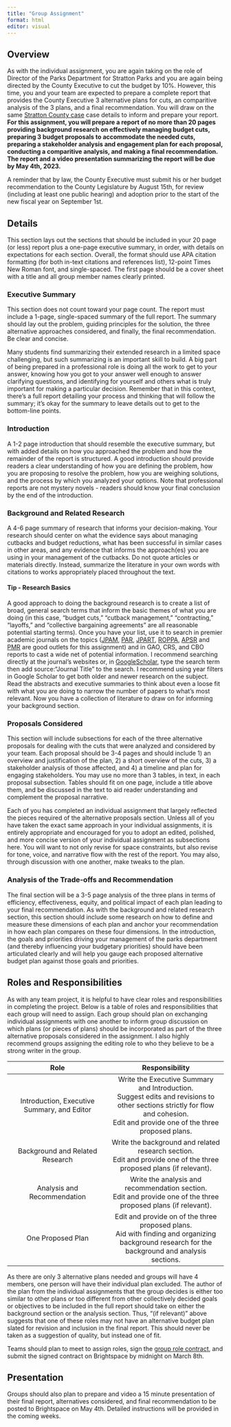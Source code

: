 ```yaml
---
title: "Group Assignment"
format: html
editor: visual
---
```


## Overview

As with the individual assignment, you are again taking on the role of Director of the Parks Department for Stratton Parks and you are again being directed by the County Executive to cut the budget by 10%. However, this time, you and your team are expected to prepare a complete report that provides the County Executive 3 alternative plans for cuts, an comparitive analysis of the 3 plans, and a final recommendation. You will draw on the same [Stratton County case](stratton.qmd) case details to inform and prepare your report. **For this assignment, you will prepare a report of no more than 20 pages providing background research on effectively managing budget cuts, preparing 3 budget proposals to accommodate the needed cuts, preparing a stakeholder analysis and engagement plan for each proposal, conducting a comparitive analysis, and making a final recommendation. The report and a video presentation summarizing the report will be due by May 4th, 2023.**

::: callout-note
A reminder that by law, the County Executive must submit his or her budget recommendation to the County Legislature by August 15th, for review (including at least one public hearing) and adoption prior to the start of the new fiscal year on September 1st.
:::

## Details

This section lays out the sections that should be included in your 20 page (or less) report plus a one-page executive summary, in order, with details on expectations for each section. Overall, the format should use APA citation formatting (for both in-text citations and references list), 12-point Times New Roman font, and single-spaced. The first page should be a cover sheet with a title and all group member names clearly printed.

### Executive Summary
This section does not count toward your page count. The report must include a 1-page, single-spaced summary of the full report. The summary should lay out the problem, guiding principles for the solution, the three alternative approaches considered, and finally, the final recommendation. Be clear and concise.

:::{.callout-note}
Many students find summarizing their extended research in a limited space challenging, but such summarizing is an important skill to build. A big part of being prepared in a professional role is doing all the work to get to your answer, knowing how you got to your answer well enough to answer clarifying questions, and identifying for yourself and others what is truly important for making a particular decision. Remember that in this context, there's a full report detailing your process and thinking that will follow the summary; it's okay for the summary to leave details out to get to the bottom-line points.
:::

### Introduction
A 1-2 page introduction that should resemble the executive summary, but with added details on how you approached the problem and how the remainder of the report is structured. A good introduction should provide readers a clear understanding of how you are defining the problem, how you are proposing to resolve the problem, how you are weighing solutions, and the process by which you analyzed your options. Note that professional reports are not mystery novels - readers should know your final conclusion by the end of the introduction.

### Background and Related Research
A 4-6 page summary of research that informs your decision-making. Your research should center on what the evidence says about managing cutbacks and budget reductions, what has been successful in similar cases in other areas, and any evidence that informs the approach(es) you are using in your management of the cutbacks. Do not quote articles or materials directly. Instead, summarize the literature in your own words with citations to works appropriately placed throughout the text. 

:::{.callout-tip}
#### Tip - Research Basics
A good approach to doing the background research is to create a list of broad, general search terms that inform the basic themes of what you are doing (in this case, "budget cuts," "cutback management," "contracting," "layoffs," and "collective bargaining agreements" are all reasonable potential starting terms). Once you have your list, use it to search in premier academic journals on the topics ([JPAM](https://onlinelibrary.wiley.com/journal/15206688), [PAR](https://onlinelibrary.wiley.com/journal/15406210?utm_source=google&utm_medium=paidsearch&utm_campaign=R3MR425&utm_content=SocBehavSci&gclid=Cj0KCQiA0oagBhDHARIsAI-BbgdO4YOy7YBp0Ck17cN2y3dYHzVt3pWCPYXVXD6zBiT-22FbfgNekEkaAglEEALw_wcB), [JPART](https://academic.oup.com/jpart), [ROPPA](https://journals.sagepub.com/home/rop), [APSR](https://www.cambridge.org/core/journals/american-political-science-review) and [PMR](https://www.tandfonline.com/journals/rpxm20) are good outlets for this assignment) and in GAO, CRS, and CBO reports to cast a wide net of potential information. I recommend searching directly at the journal's websites or, in [GoogleScholar](https://scholar.google.com), type the search term then add source:"Journal Title" to the search. I recommend using year filters in Google Scholar to get both older and newer research on the subject. Read the abstracts and executive summaries to think about even a loose fit with what you are doing to narrow the number of papers to what's most relevant. Now you have a collection of literature to draw on for informing your background section.
:::

### Proposals Considered
This section will include subsections for each of the three alternative proposals for dealing with the cuts that were analyzed and considered by your team. Each proposal should be 3-4 pages and should include 1) an overview and justification of the plan, 2) a short overview of the cuts, 3) a stakeholder analysis of those affected, and 4) a timeline and plan for engaging stakeholders. You may use no more than 3 tables, in text, in each proposal subsection. Tables should fit on one page, include a title above them, and be discussed in the text to aid reader understanding and complement the proposal narrative.

:::{.callout-note}
Each of you has completed an individual assignment that largely reflected the pieces required of the alternative proposals section. Unless all of you have taken the exact same approach in your individual assignments, it is entirely appropriate and encouraged for you to adopt an edited, polished, and more concise version of your individual assignment as subsections here. You will want to not only revise for space constraints, but also revise for tone, voice, and narrative flow with the rest of the report. You may also, through discussion with one another, make tweaks to the plan.
:::

### Analysis of the Trade-offs and Recommendation
The final section will be a 3-5 page analysis of the three plans in terms of efficiency, effectiveness, equity, and political impact of each plan leading to your final recommendation. As with the background and related research section, this section should include some research on how to define and measure these dimensions of each plan and anchor your recommendation in how each plan compares on these four dimensions. In the introduction, the goals and priorities driving your management of the parks department (and thereby influencing your budgetary priorities) should have been articulated clearly and will help you gauge each proposed alternative budget plan against those goals and priorities. 

## Roles and Responsibilities
As with any team project, it is helpful to have clear roles and responsibilities in completing the project. Below is a table of roles and responsibilities that each group will need to assign. Each group should plan on exchanging individual assignments with one another to inform group discussion on which plans (or pieces of plans) should be incorporated as part of the three alternative proposals considered in the assignment. I also highly recommend groups assigning the editing role to who they believe to be a strong writer in the group.

| Role | Responsibility |
| :----: | :-----: |
| Introduction, Executive Summary, and Editor | Write the Executive Summary and Introduction. <br/> Suggest edits and revisions to other sections strictly for flow and cohesion. <br/> Edit and provide one of the three proposed plans. |
| Background and Related Research | Write the background and related research section. <br/> Edit and provide one of the three proposed plans (if relevant). |
| Analysis and Recommendation | Write the analysis and recommendation section. <br/> Edit and provide one of the three proposed plans (if relevant). |
| One Proposed Plan | Edit and provide on of the three proposed plans. <br/> Aid with finding and organizing background research for the background and analysis sections. |

:::{.callout-important}
As there are only 3 alternative plans needed and groups will have 4 members, one person will have their individual plan excluded. The author of the plan from the individual assignments that the group decides is either too similar to other plans or too different from other collectively decided goals or objectives to be included in the full report should take on either the background section or the analysis section. Thus, "(if relevant)" above suggests that one of these roles may not have an alternative budget plan slated for revision and inclusion in the final report. This should never be taken as a suggestion of quality, but instead one of fit.
:::

Teams should plan to meet to assign roles, sign the [group role contract](contract.pdf), and submit the signed contract on Brightspace by midnight on March 8th.

## Presentation
Groups should also plan to prepare and video a 15 minute presentation of their final report, alternatives considered, and final recommendation to be posted to Brightspace on May 4th. Detailed instructions will be provided in the coming weeks.